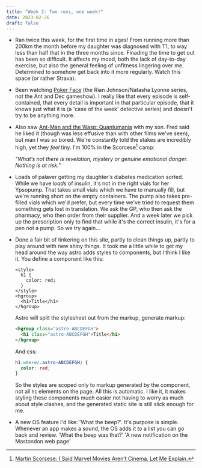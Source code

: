 ```yaml
---
title: "Week 2: Two runs, one week!"
date: 2023-02-26
draft: false
---
```


* Ran twice this week, for the first time in ages! From running more than 200km the month before my daughter was diagnosed with T1, to way less than half that in the three months since. Finading the time to get out has been so difficult. It affects my mood, both the lack of day-to-day exercise, but also the general feeling of unfitness lingering over me. Determined to somehow get back into it more regularly. Watch this space (or rather Strava).

* Been watching [Poker Face](https://en.wikipedia.org/wiki/Poker_Face_(TV_series)) (the Rian Johnson/Natasha Lyonne series, not the Ant and Dec gameshow). I really like that every episode is self-contained, that every detail is important in that particular episode, that it knows just what it is (a 'case of the week' detective series) and doesn't try to be anything more.

* Also saw [Ant-Man and the Wasp: Quantumania](https://en.wikipedia.org/wiki/Ant-Man_and_the_Wasp:_Quantumania) with my son. Fred said he liked it (though was less effusive than with other films we've seen), but man I was so bored. We're constantly told the stakes are incredibly high, yet they *feel* tiny. I'm 100% in the Scorcese[^1] camp:

  *"What’s not there is revelation, mystery or genuine emotional danger. Nothing is at risk."*

* Loads of palaver getting my daughter's diabetes medication sorted. While we have _loads_ of insulin, it's not in the right vials for her Ypsopump. That takes small vials which we have to manually fill, but we're running short on the empty containers. The pump also takes pre-filled vials which we'd prefer, but every time we've tried to request them something gets lost in translation. We ask the GP, who then ask the pharmacy, who then order from their supplier. And a week later we pick up the prescription only to find that while it's the correct insulin, it's for a pen not a pump. So we try again...

* Done a fair bit of tinkering on this site, partly to clean things up, partly to play around with new shiny things. It took me a little while to get my head around the way astro adds styles to components, but I think I like it. You define a component like this:
  ```astro
  <style>
    h1 {
      color: red;
    }
  </style>
  <hgroup>
    <h1>Title</h1>
  </hgroup>
  ```
  Astro will split the stylesheet out from the markup, generate markup:
  ```html
  <hgroup class="astro-ABCDEFGH">
    <h1 class="astro-ABCDEFGH">Title</h1>
  </hgroup>
  ```
  And css:
  ```css
  h1:where(.astro-ABCDEFGH) {
    color: red;
  }
  ```
  So the styles are scoped only to markup generated by the component, not all `h1` elements on the page. All this is automatic. I like it, it makes styling these components much easier not having to worry as much about style clashes, and the generated static site is still slick enough for me.

* A new OS feature I'd like: 'What the beep?'. It's purpose is simple. Whenever an app makes a sound, the OS adds it to a list you can go back and review. 'What the beep was that?' 'A new notification on the Mastondon web page'

[^1]: [Martin Scorsese: I Said Marvel Movies Aren’t Cinema. Let Me Explain.](https://www.nytimes.com/2019/11/04/opinion/martin-scorsese-marvel.html)
